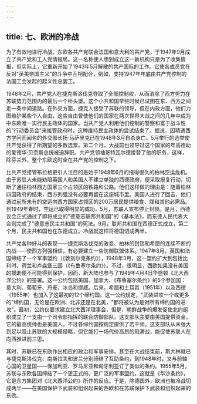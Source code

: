 ```yaml
---
---
---
```

title: 七、欧洲的冷战
---



为了有效地进行冷战，东欧各共产党联合法国和意大利的共产党，于1947年9月成立了共产党和工人党情报局。这一名称使人想到成立这一新机构只是为了收集情报，但实际上，它重新开始了1943年5月解散的共产国际的工作。它使各成员党在反对"英美帝国主义"的斗争中互相配合，例如，支持1947年年底由共产党控制的法国工会发起的起义性总罢工。

1948年2月，共产党人在捷克斯洛伐克夺取了全部控制权，从而消除了西方势力在苏联势力范围内的最后一个桥头堡。这个小共和国早些时候已试图在东、西方之间走一条中间道路。在外交方面，捷克人接受了苏联的领导，但在内政方面，他们力图维护某些个人自由，这些自由曾使他们的国家在两次世界大战之间的几年中成为中东欧唯一实行民主政体的国家。当共产党人利用他们控制的警察和富于战斗性的"行动委员会"来接管政府时，这种维持民主政体的尝试结束了。据说，因精通西方学问而闻名的外交部长扬·马萨里克已在1948年3月自杀身亡。5月举行的选举使共产党获得了所期望的多数选票。第二个月，大战前也领导过这个国家的年高德助的爱德华·贝奈斯总统被迫辞职。共产党领袖哥特瓦尔德接替了他的职务，这样，除芬兰外，整个东欧这时全在共产党的控制之下。

比共产党接管布拉格更引人注目的是始于1948年6月的拖得很久的柏林空运危机。由于苏联人未能劝阻英国人和美国人不建立单独的西德政府，便采取报复行动，切断了通往柏林西方国家三个占领区的铁路和公路。他们这样做的理由是：随着柏林四国政府的结束，西方列强没有必要再留在这座城市里。美国人进行了回击，他们通过前所未有的空运向西方国家占领区的200万居民提供粮食、煤和其他必需品。到1949年春时，空运已取得明显的成功，5月，苏联人宣布停止封锁。是月，西德议会正式通过了即将成立的"德意志联邦共和国"的《基本法》，而东德人民代表大会则完成了"德意志民主共和国"的宪法。9月，联邦共和国在西德正式成立，第二个月，民主共和国也在东德成立。冷战就这样将德国切成两半。

共产党各种好斗的表现——捷克斯洛伐克的政变、柏林的封锁和希腊的连续不断的内战——使西方列强相信，有必要建立一些防御联盟体系。1947年3月，英国和法国缔结了一个军事盟约（《敦刻尔克条约》），1948年3月，这一盟约扩大到包括比利时、荷兰和卢森堡三国（《布鲁塞尔条约》）。不过，很明显，西欧如果没有美国的援助便不可能得到保护，因而，新大陆也参与了1949年4月4日华盛顿《北大西洋公约》的签署。这一公约包括美国、加拿大、《布鲁塞尔条约》的5个参加国：意大利、葡萄牙、丹麦、冰岛和挪威。后来，希腊和土耳其（1951年）以及西德（1955年）也加入了这最初的12个缔约国。这一公约规定，"武装进攻一个或更多的"缔约国，无论是在欧洲、北非还是在北美，"都将被认为是对所有缔约国的进攻"。最初，公约仅要求建立北大西洋理事会，但是，朝鲜战争的爆发促使北约组织成立了一支由一个司令部指挥的联合防御部队。这支部队主要由美国提供资金。它的最高统帅也是美国人，不过各缔约国按规定提供了若干师。这支部队从未强大到足以阻止苏联的大规模侵略，但它能打一场代价高昂的阻滞战，能促使苏联人在向西推进前三思。

其时，苏联已在东欧作出相应的政治和军事安排。甚至在大战结束前，斯大林就已与捷克斯洛伐克、南斯拉夫和波兰分别缔结了互助条约，到1948年时，又与前轴心国的卫星国——保加利亚、罗马尼亚和匈牙利签订了类似的条约。1955年5月，苏联与东欧各国缔结了一个更正式的、更广泛的军事盟约。这就是《华沙条约》，它是东方集团对《北大西洋公约》所作的反应。于是，除德国外，欧洲也被冷战切成两半——在美国保护下武装和组织起来的西欧和在苏联保护下武装和组织起来的东欧。